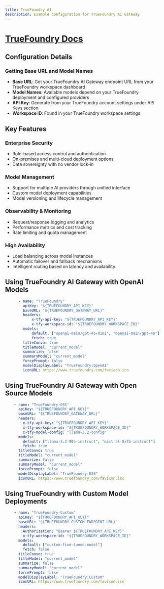 ```yaml
---
title: TrueFoundry AI
description: Example configuration for TrueFoundry AI Gateway
---
```


# [TrueFoundry Docs](https://docs.truefoundry.com/docs/introduction)

## Configuration Details

### Getting Base URL and Model Names

- **Base URL**: Get your TrueFoundry AI Gateway endpoint URL from your TrueFoundry workspace dashboard
- **Model Names**: Available models depend on your TrueFoundry deployment and configured providers
- **API Key**: Generate from your TrueFoundry account settings under API Keys section
- **Workspace ID**: Found in your TrueFoundry workspace settings

## Key Features

### Enterprise Security
- Role-based access control and authentication
- On-premises and multi-cloud deployment options
- Data sovereignty with no vendor lock-in

### Model Management
- Support for multiple AI providers through unified interface
- Custom model deployment capabilities
- Model versioning and lifecycle management

### Observability & Monitoring
- Request/response logging and analytics
- Performance metrics and cost tracking
- Rate limiting and quota management

### High Availability
- Load balancing across model instances
- Automatic failover and fallback mechanisms
- Intelligent routing based on latency and availability

## Using TrueFoundry AI Gateway with OpenAI Models
```yaml filename="librechat.yaml"
      - name: "TrueFoundry"
        apiKey: "${TRUEFOUNDRY_API_KEY}"
        baseURL: "${TRUEFOUNDRY_GATEWAY_URL}"
        headers:
            x-tfy-api-key: "${TRUEFOUNDRY_API_KEY}"
            x-tfy-workspace-id: "${TRUEFOUNDRY_WORKSPACE_ID}"
        models:
            default: ["openai-main/gpt-4o-mini", "openai-main/gpt-4o"]
            fetch: true
        titleConvo: true
        titleModel: "current_model"
        summarize: false
        summaryModel: "current_model"
        forcePrompt: false
        modelDisplayLabel: "TrueFoundry:OpenAI"
        iconURL: https://www.truefoundry.com/favicon.ico
```

## Using TrueFoundry AI Gateway with Open Source Models
```yaml filename="librechat.yaml"
    - name: "TrueFoundry-OSS"
      apiKey: "${TRUEFOUNDRY_API_KEY}"
      baseURL: "${TRUEFOUNDRY_GATEWAY_URL}"
      headers:
        x-tfy-api-key: "${TRUEFOUNDRY_API_KEY}"
        x-tfy-workspace-id: "${TRUEFOUNDRY_WORKSPACE_ID}"
        x-tfy-model-config: "llama-3.2-config"
      models:
        default: ["llama-3.2-90b-instruct", "mistral-8x7b-instruct"]
        fetch: true
      titleConvo: true
      titleModel: "current_model"
      summarize: false
      summaryModel: "current_model"
      forcePrompt: false
      modelDisplayLabel: "TrueFoundry:OSS"
      iconURL: https://www.truefoundry.com/favicon.ico
```

## Using TrueFoundry with Custom Model Deployments
```yaml filename="librechat.yaml"
    - name: "TrueFoundry-Custom"
      apiKey: "${TRUEFOUNDRY_API_KEY}"
      baseURL: "${TRUEFOUNDRY_CUSTOM_ENDPOINT_URL}"
      headers:
        Authorization: "Bearer ${TRUEFOUNDRY_API_KEY}"
        x-tfy-workspace-id: "${TRUEFOUNDRY_WORKSPACE_ID}"
      models:
        default: ["custom-fine-tuned-model"]
        fetch: false
      titleConvo: true
      titleModel: "current_model"
      summarize: false
      summaryModel: "current_model"
      forcePrompt: false
      modelDisplayLabel: "TrueFoundry:Custom"
      iconURL: https://www.truefoundry.com/favicon.ico
``` 